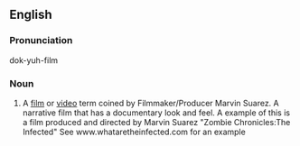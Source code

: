 ==English==

===Pronunciation===
dok-yuh-film

===Noun===
{{en-noun}}

# A [[film]] or [[video]] term coined by Filmmaker/Producer Marvin Suarez.  A narrative film that has a documentary look and feel.  A example of this is a film produced and directed by Marvin Suarez "Zombie Chronicles:The Infected" See www.whataretheinfected.com for an example
